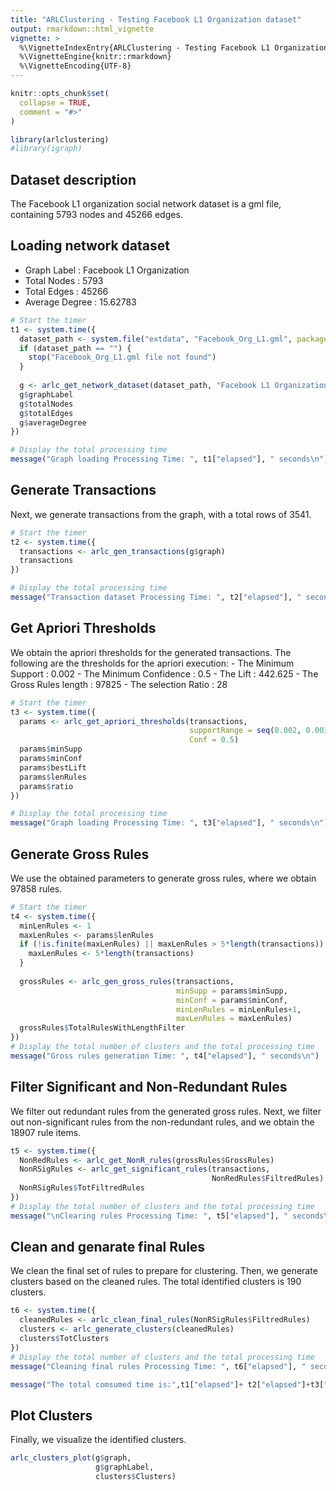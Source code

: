 ```yaml
---
title: "ARLClustering - Testing Facebook L1 Organization dataset"
output: rmarkdown::html_vignette
vignette: >
  %\VignetteIndexEntry{ARLClustering - Testing Facebook L1 Organization dataset}
  %\VignetteEngine{knitr::rmarkdown}
  %\VignetteEncoding{UTF-8}
---
```


```r
knitr::opts_chunk$set(
  collapse = TRUE,
  comment = "#>"
)
```

```r
library(arlclustering)
#library(igraph)
```

## Dataset description
The Facebook L1 organization social network dataset is a gml file, containing 5793 nodes and 45266 edges.


## Loading network dataset
- Graph Label    : Facebook L1 Organization
- Total Nodes    : 5793
- Total Edges    : 45266
- Average Degree : 15.62783
```r
# Start the timer
t1 <- system.time({
  dataset_path <- system.file("extdata", "Facebook_Org_L1.gml", package = "arlclustering")
  if (dataset_path == "") {
    stop("Facebook_Org_L1.gml file not found")
  }
  
  g <- arlc_get_network_dataset(dataset_path, "Facebook L1 Organization")
  g$graphLabel
  g$totalNodes
  g$totalEdges
  g$averageDegree
})

# Display the total processing time
message("Graph loading Processing Time: ", t1["elapsed"], " seconds\n")
```

## Generate Transactions

Next, we generate transactions from the graph, with a total rows of 3541.

```r
# Start the timer
t2 <- system.time({
  transactions <- arlc_gen_transactions(g$graph)
  transactions
})

# Display the total processing time
message("Transaction dataset Processing Time: ", t2["elapsed"], " seconds\n")
```

## Get Apriori Thresholds

We obtain the apriori thresholds for the generated transactions. The following are the thresholds for the apriori execution:
- The Minimum Support    : 0.002
- The Minimum Confidence : 0.5
- The Lift               : 442.625
- The Gross Rules length : 97825
- The selection Ratio    : 28

```r
# Start the timer
t3 <- system.time({
  params <- arlc_get_apriori_thresholds(transactions,
                                        supportRange = seq(0.002, 0.003, by = 0.001),
                                        Conf = 0.5)
  params$minSupp
  params$minConf
  params$bestLift
  params$lenRules
  params$ratio
})

# Display the total processing time
message("Graph loading Processing Time: ", t3["elapsed"], " seconds\n")
```

## Generate Gross Rules

We use the obtained parameters to generate gross rules, where we obtain 97858 rules.

```r
# Start the timer
t4 <- system.time({
  minLenRules <- 1
  maxLenRules <- params$lenRules
  if (!is.finite(maxLenRules) || maxLenRules > 5*length(transactions)) {
    maxLenRules <- 5*length(transactions)
  }
  
  grossRules <- arlc_gen_gross_rules(transactions,
                                     minSupp = params$minSupp,
                                     minConf = params$minConf,
                                     minLenRules = minLenRules+1,
                                     maxLenRules = maxLenRules)
  grossRules$TotalRulesWithLengthFilter
})
# Display the total number of clusters and the total processing time
message("Gross rules generation Time: ", t4["elapsed"], " seconds\n")
```

## Filter Significant and Non-Redundant Rules

We filter out redundant rules from the generated gross rules. Next, we filter out non-significant rules from the non-redundant rules, and we obtain the 18907 rule items.

```r
t5 <- system.time({
  NonRedRules <- arlc_get_NonR_rules(grossRules$GrossRules)
  NonRSigRules <- arlc_get_significant_rules(transactions,
                                             NonRedRules$FiltredRules)
  NonRSigRules$TotFiltredRules
})
# Display the total number of clusters and the total processing time
message("\nClearing rules Processing Time: ", t5["elapsed"], " seconds\n")
```

## Clean and genarate final Rules

We clean the final set of rules to prepare for clustering. Then, we generate clusters based on the cleaned rules. The total identified clusters is 190 clusters.

```r
t6 <- system.time({
  cleanedRules <- arlc_clean_final_rules(NonRSigRules$FiltredRules)
  clusters <- arlc_generate_clusters(cleanedRules)
  clusters$TotClusters
})
# Display the total number of clusters and the total processing time
message("Cleaning final rules Processing Time: ", t6["elapsed"], " seconds\n")

message("The total comsumed time is:",t1["elapsed"]+ t2["elapsed"]+t3["elapsed"]+t4["elapsed"]+t5["elapsed"]+t6["elapsed"], "seconds\n")
```

## Plot Clusters

Finally, we visualize the identified clusters.

```r
arlc_clusters_plot(g$graph,
                   g$graphLabel,
                   clusters$Clusters)

```


